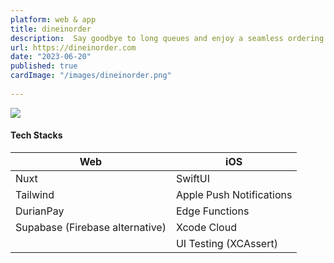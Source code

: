 ```yaml
---
platform: web & app
title: dineinorder
description:  Say goodbye to long queues and enjoy a seamless ordering process. Simply scan a QR code, choose your menu items, make secure payments, and track your order in real-time. Elevate your dining experience today with DineInOrder!
url: https://dineinorder.com
date: "2023-06-20"
published: true
cardImage: "/images/dineinorder.png"
  
---
```

![](/images/dineinorder.png)
<br />
#### Tech Stacks
| Web      |iOS |
| ----------- | ----------- |
| Nuxt      | SwiftUI       |
| Tailwind   | Apple Push Notifications        |
| DurianPay      | Edge Functions       |
| Supabase (Firebase alternative)     |  Xcode Cloud       |
|      |  UI Testing (XCAssert)       |
